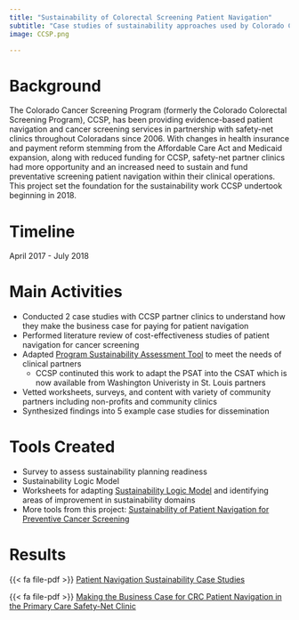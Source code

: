 ```yaml
---
title: "Sustainability of Colorectal Screening Patient Navigation"
subtitle: "Case studies of sustainability approaches used by Colorado Cancer Screening Program partner clinics to support patient navigation for cancer screening"
image: CCSP.png

---
```


# Background  

The Colorado Cancer Screening Program (formerly the Colorado Colorectal Screening Program), CCSP, has been providing evidence-based patient navigation and cancer screening services in partnership with safety-net clinics throughout Coloradans since 2006. With changes in health insurance and payment reform stemming from the Affordable Care Act and Medicaid expansion, along with reduced funding for CCSP, safety-net partner clinics had more opportunity and an increased need to sustain and fund preventative screening patient navigation within their clinical operations. This project set the foundation for the sustainability work CCSP undertook beginning in 2018.   

# Timeline  

April 2017 - July 2018 

# Main Activities  
  
* Conducted 2 case studies with CCSP partner clinics to understand how they make the business case for paying for patient navigation  
* Performed literature review of cost-effectiveness studies of patient navigation for cancer screening  
* Adapted [Program Sustainability Assessment Tool](https://sustaintool.org) to meet the needs of clinical partners  
  + CCSP continuted this work to adapt the PSAT into the CSAT which is now available from Washington Univeristy in St. Louis partners  
* Vetted worksheets, surveys, and content with variety of community partners including non-profits and community clinics  
* Synthesized findings into 5 example case studies for dissemination


# Tools Created  

* Survey to assess sustainability planning readiness  
* Sustainability Logic Model  
* Worksheets for adapting [Sustainability Logic Model](https://drive.google.com/file/d/1TYUzJMo26F3mp96u65Pvh4ldx8gwZzuv/view) and identifying areas of improvement in sustainability domains  
* More tools from this project: [Sustainability of Patient Navigation for Preventive Cancer Screening](https://sites.google.com/view/ccsp-pn-sustainability/)

# Results  

{{< fa file-pdf >}} [Patient Navigation Sustainability Case Studies](https://drive.google.com/file/d/1DsBDBk-fu4jX2D0Wfu9ZPhrThyQA2s6u/view)

{{< fa file-pdf >}} [Making the Business Case for CRC Patient Navigation in the Primary Care Safety-Net Clinic](https://drive.google.com/file/d/1RI8Udt7jk9pajq0yS2Jm3Og-DOfCxe1l/view)
